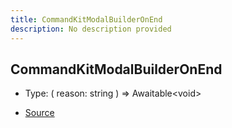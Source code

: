 ```yaml
---
title: CommandKitModalBuilderOnEnd
description: No description provided
---
```


## CommandKitModalBuilderOnEnd

- Type: (
  reason: string
) => Awaitable\<void>

- [Source](https://github.com/underctrl-io/commandkit/blob/98b939d6fdf8beaae597b4dc0351a139da52ee8d/packages/commandkit/src/components/v1/modal/ModalKit.ts#L43)